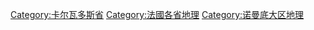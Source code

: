 [[Category:卡尔瓦多斯省|Category:卡尔瓦多斯省]]
[[Category:法國各省地理|Category:法國各省地理]]
[[Category:诺曼底大区地理|Category:诺曼底大区地理]]
